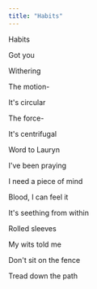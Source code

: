 ```yaml
---
title: "Habits"
---
```


Habits

Got you

Withering

The motion-

It's circular

The force-

It's centrifugal

Word to Lauryn

I've been praying

I need a piece of mind

Blood, I can feel it

It's seething from within

Rolled sleeves

My wits told me

Don't sit on the fence

Tread down the path
